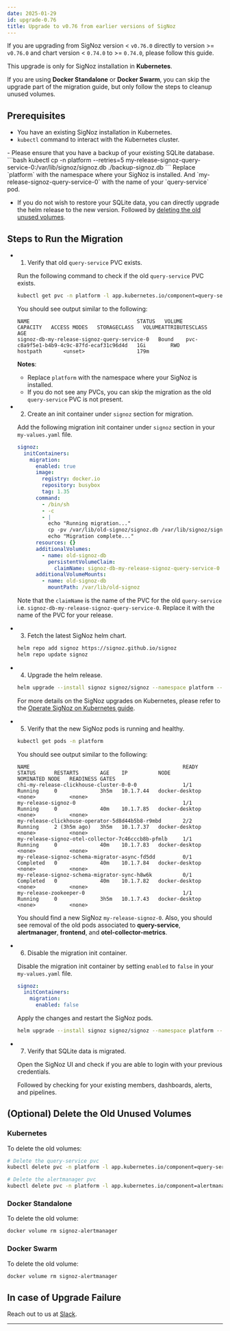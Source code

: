 ```yaml
---
date: 2025-01-29
id: upgrade-0.76
title: Upgrade to v0.76 from earlier versions of SigNoz
---
```


If you are upgrading from SigNoz version < `v0.76.0` directly to version >= `v0.76.0`
and chart version < `0.74.0` to >= `0.74.0`, please follow this guide.

This upgrade is only for SigNoz installation in **Kubernetes**.

If you are using **Docker Standalone** or **Docker Swarm**, you can skip the
upgrade part of the migration guide, but only follow the steps to
cleanup unused volumes.

## Prerequisites

- You have an existing SigNoz installation in Kubernetes.
- `kubectl` command to interact with the Kubernetes cluster.

<Admonition type="warning">
- Please ensure that you have a backup of your existing SQLite database.
  ```bash
  kubectl cp -n platform --retries=5 my-release-signoz-query-service-0:/var/lib/signoz/signoz.db ./backup-signoz.db
  ```
  Replace `platform` with the namespace where your SigNoz is installed.
  And `my-release-signoz-query-service-0` with the name of your `query-service` pod.

- If you do not wish to restore your SQLite data, you can directly upgrade
the helm release to the new version. Followed by
[deleting the old unused volumes](#optional-delete-the-old-unused-volumes).
</Admonition>

## Steps to Run the Migration

- 1. Verify that old `query-service` PVC exists.

  Run the following command to check if the old `query-service` PVC exists.

  ```bash
  kubectl get pvc -n platform -l app.kubernetes.io/component=query-service
  ```

  You should see output similar to the following:

  ```
  NAME                                   STATUS   VOLUME                                     CAPACITY   ACCESS MODES   STORAGECLASS   VOLUMEATTRIBUTESCLASS   AGE
  signoz-db-my-release-signoz-query-service-0   Bound    pvc-c8a9f5e1-b4b9-4c9c-87fd-ecaf31c96d4d   1Gi        RWO            hostpath       <unset>                 179m
  ```

  **Notes**:
  - Replace `platform` with the namespace where your SigNoz is installed.
  - If you do not see any PVCs, you can skip the migration as the old
  `query-service` PVC is not present.

- 2. Create an init container under `signoz` section for migration.

  Add the following migration init container under `signoz` section in your `my-values.yaml` file.

  ```yaml
  signoz:
    initContainers:
      migration:
        enabled: true
        image:
          registry: docker.io
          repository: busybox
          tag: 1.35
        command:
          - /bin/sh
          - -c
          - |
            echo "Running migration..."
            cp -pv /var/lib/old-signoz/signoz.db /var/lib/signoz/signoz.db
            echo "Migration complete..."
        resources: {}
        additionalVolumes:
          - name: old-signoz-db
            persistentVolumeClaim:
              claimName: signoz-db-my-release-signoz-query-service-0
        additionalVolumeMounts:
          - name: old-signoz-db
            mountPath: /var/lib/old-signoz
  ```

  Note that the `claimName` is the name of the PVC for the old `query-service`
  i.e. `signoz-db-my-release-signoz-query-service-0`. Replace it with the name
  of the PVC for your release.

- 3. Fetch the latest SigNoz helm chart.

  ```bash
  helm repo add signoz https://signoz.github.io/signoz
  helm repo update signoz
  ```

- 4. Upgrade the helm release.

  ```bash
  helm upgrade --install signoz signoz/signoz --namespace platform --values my-values.yaml
  ```

  For more details on the SigNoz upgrades on Kubernetes, please refer to the
  [Operate SigNoz on Kubernetes guide][1].

- 5. Verify that the new SigNoz pods is running and healthy.

  ```bash
  kubectl get pods -n platform
  ```

  You should see output similar to the following:

  ```
  NAME                                                  READY   STATUS      RESTARTS       AGE    IP          NODE             NOMINATED NODE   READINESS GATES
  chi-my-release-clickhouse-cluster-0-0-0               1/1     Running     0              3h5m   10.1.7.44   docker-desktop   <none>           <none>
  my-release-signoz-0                                   1/1     Running     0              40m    10.1.7.85   docker-desktop   <none>           <none>
  my-release-clickhouse-operator-5d8d44b5b8-r9mbd       2/2     Running     2 (3h5m ago)   3h5m   10.1.7.37   docker-desktop   <none>           <none>
  my-release-signoz-otel-collector-7c46cccb8b-pfmlb     1/1     Running     0              40m    10.1.7.83   docker-desktop   <none>           <none>
  my-release-signoz-schema-migrator-async-fd5dd         0/1     Completed   0              40m    10.1.7.84   docker-desktop   <none>           <none>
  my-release-signoz-schema-migrator-sync-h8w6k          0/1     Completed   0              40m    10.1.7.82   docker-desktop   <none>           <none>
  my-release-zookeeper-0                                1/1     Running     0              3h5m   10.1.7.43   docker-desktop   <none>           <none>
  ```

  You should find a new SigNoz `my-release-signoz-0`.
  Also, you should see removal of the old pods associated to **query-service**,
  **alertmanager**, **frontend**, and **otel-collector-metrics**.

- 6. Disable the migration init container.

  Disable the migration init container by setting `enabled` to `false` in
  your `my-values.yaml` file.

  ```yaml
  signoz:
    initContainers:
      migration:
        enabled: false
  ```

  Apply the changes and restart the SigNoz pods.

  ```bash
  helm upgrade --install signoz signoz/signoz --namespace platform --values my-values.yaml
  ```

- 7. Verify that SQLite data is migrated.

  Open the SigNoz UI and check if you are able to login with your previous
  credentials.
  
  Followed by checking for your existing members, dashboards, alerts, and pipelines.

## (Optional) Delete the Old Unused Volumes

### Kubernetes

  To delete the old volumes:

  ```bash
  # Delete the query-service pvc
  kubectl delete pvc -n platform -l app.kubernetes.io/component=query-service

  # Delete the alertmanager pvc
  kubectl delete pvc -n platform -l app.kubernetes.io/component=alertmanager
  ```

### Docker Standalone

To delete the old volume:

```bash
docker volume rm signoz-alertmanager
```

### Docker Swarm

To delete the old volume:

```bash
docker volume rm signoz-alertmanager
```

## In case of Upgrade Failure

Reach out to us at [Slack][2].

---

[1]: https://signoz.io/docs/operate/kubernetes/#upgrade
[2]: https://signoz.io/slack
